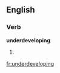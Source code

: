 ==English==

===Verb===
'''underdeveloping'''

# {{present participle of|underdevelop}}

[[fr:underdeveloping]]